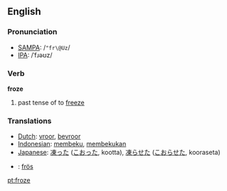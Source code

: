 ==English==
=== Pronunciation ===
*[[w:SAMPA|SAMPA]]: /<tt>"fr\@Uz</tt>/
*[[w:IPA|IPA]]: /ˈfɹəʊz/

=== Verb ===
'''froze'''

# past tense of to [[freeze]]

=== Translations ===
*[[Dutch]]: [[vroor]], [[bevroor]]
*[[Indonesian]]: [[beku|membeku]], [[beku|membekukan]]
*[[Japanese]]: [[凍った]] ([[こおった]], kootta), [[凍らせた]] ([[こおらせた]], kooraseta)
*{{sv}}: [[frös]]

[[pt:froze]]